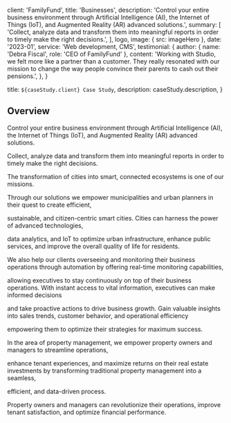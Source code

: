 
  client: 'FamilyFund',
  title: 'Businesses',
  description:
    'Control your entire business environment through Artificial Intelligence (AI), the Internet of Things (IoT), and Augmented Reality (AR) advanced solutions.',
  summary: [
    'Collect, analyze data and transform them into meaningful reports in order to timely make the right decisions.',
  ],
  logo,
  image: { src: imageHero },
  date: '2023-01',
  service: 'Web development, CMS',
  testimonial: {
    author: { name: 'Debra Fiscal', role: 'CEO of FamilyFund' },
    content:
      'Working with Studio, we felt more like a partner than a customer. They really resonated with our mission to change the way people convince their parents to cash out their pensions.',
  },
}

  title: `${caseStudy.client} Case Study`,
  description: caseStudy.description,
}

## Overview

Control your entire business environment through Artificial Intelligence (AI), the Internet of Things (IoT),
and Augmented Reality (AR) advanced solutions.

Collect, analyze data and transform them into meaningful reports in order to timely make the right decisions.

The transformation of cities into smart, connected ecosystems is one of our missions.

Through our solutions we empower municipalities and urban planners in their quest to create efficient,

sustainable, and citizen-centric smart cities. Cities can harness the power of advanced technologies,

data analytics, and IoT to optimize urban infrastructure, enhance public services, and improve the overall quality of life for residents.

We also help our clients overseeing and monitoring their business operations through automation by offering real-time monitoring capabilities,

allowing executives to stay continuously on top of their business operations. With instant access to vital information, executives can make informed decisions

and take proactive actions to drive business growth. Gain valuable insights into sales trends, customer behavior, and operational efficiency

empowering them to optimize their strategies for maximum success.

In the area of property management, we empower property owners and managers to streamline operations,

enhance tenant experiences, and maximize returns on their real estate investments by transforming traditional property management into a seamless,

efficient, and data-driven process.

Property owners and managers can revolutionize their operations, improve tenant satisfaction, and optimize financial performance.

